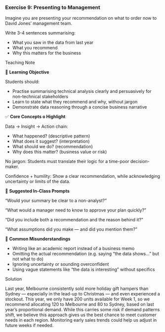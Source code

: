 <!-- question-type: inclass -->
### Exercise 9: Presenting to Management

Imagine you are presenting your recommendation on what to order now to David Jones’ management team.

Write 3-4 sentences summarising:

- What you saw in the data from last year
- What you recommend
- Why this matters for the business

<!-- BEGIN PROFILE:r-teaching-guide -->
::: {.content-visible when-profile="r-teaching-guide"}

::: {.teaching-block}

::: {.teaching-block-header}
Teaching Note
:::

::: {.teaching-block-body}

🎯 **Learning Objective**

Students should:

- Practise summarising technical analysis clearly and persuasively for non-technical stakeholders
- Learn to state what they recommend and why, without jargon
- Demonstrate data reasoning through a concise business narrative

✅  **Core Concepts o Highlight**

Data → Insight → Action chain:

- What happened? (descriptive pattern)
- What does it suggest? (interpretation)
- What should we do? (recommendation)
- Why does this matter? (business value or risk)

No jargon: Students must translate their logic for a time-poor decision-maker.

Confidence + humility: Show a clear recommendation, while acknowledging uncertainty or limits of the data.

💬 **Suggested In-Class Prompts**

“Would your summary be clear to a non-analyst?”

“What would a manager need to know to approve your plan quickly?”

“Did you include both a recommendation and the reason behind it?”

“What assumptions did you make — and did you mention them?”

📌 **Common Misunderstandings**

- Writing like an academic report instead of a business memo
- Omitting the actual recommendation (e.g. saying “the data shows…” but not what to do)
- Ignoring uncertainty or sounding overconfident
- Using vague statements like “the data is interesting” without specifics

:::

:::

:::
<!-- END PROFILE:r-teaching-guide -->

<!-- BEGIN PROFILE:r-solutions -->
::: {.content-visible when-profile="r-solutions" when-profile="r-teaching-guide"}

::: {.solution-block}

::: {.solution-block-header}
Solution
:::

::: {.solution-block-body}

Last year, Melbourne consistently sold more holiday gift hampers than Sydney — especially in the lead-up to Christmas — and even experienced a stockout. This year, we only have 200 units available for Week 1, so we recommend allocating 120 to Melbourne and 80 to Sydney, based on last year’s proportional demand. While this carries some risk if demand patterns shift, we believe this approach gives us the best chance to meet customer needs in each region. Monitoring early sales trends could help us adjust in future weeks if needed.

:::

:::

:::
<!-- END PROFILE:r-solutions -->
